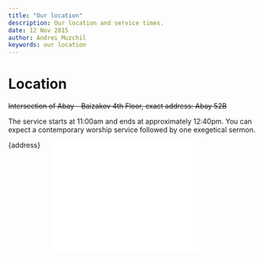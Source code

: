 ```yaml
---
title: "Our location"
description: Our location and service times.
date: 12 Nov 2015
author: Andrei Muzchil
keywords: our location
---
```



# Location

<s>Intersection of Abay - Baizakov 4th Floor, exact address: Abay 52B</s>

The service starts at 11:00am and ends at approximately 12:40pm. You can expect a contemporary worship service followed by one exegetical sermon.

<div class="columns">
  <section class="column res is-one-third">
    <article>
      <section class="content subtitle">{address}</section>
    </article>
  </section>
  <section class="column">
    <iframe
      src={map}
      style="border:0;width:100%;min-height: 16em;"
      allowfullscreen=""
      loading="lazy"
      referrerpolicy="no-referrer-when-downgrade"
    ></iframe>
  </section>
</div>
